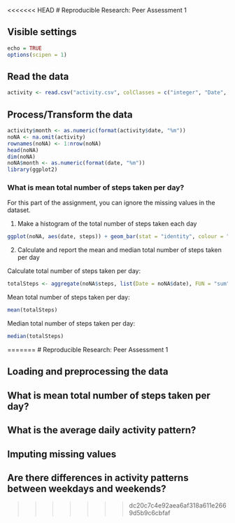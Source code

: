 <<<<<<< HEAD
# Reproducible Research: Peer Assessment 1 

## Visible settings
```r
echo = TRUE
options(scipen = 1)
``` 

## Read the data
```r
activity <- read.csv("activity.csv", colClasses = c("integer", "Date", "factor"))
``` 

## Process/Transform the data 
```r
activity$month <- as.numeric(format(activity$date, "%m")) 
noNA <- na.omit(activity) 
rownames(noNA) <- 1:nrow(noNA) 
head(noNA) 
dim(noNA) 
noNA$month <- as.numeric(format(date, "%m")) 
library(ggplot2) 
``` 

### What is mean total number of steps taken per day?

For this part of the assignment, you can ignore the missing values in the dataset.

1. Make a histogram of the total number of steps taken each day
```r
ggplot(noNA, aes(date, steps)) + geom_bar(stat = "identity", colour = "purple", fill = "purple", width = 0.7) + facet_grid(. ~ month, scales = "free") + labs(title = "Histogram of Total Number of Steps Taken Each Day", x = "Date", y = "Total number of steps") 
``` 

2. Calculate and report the mean and median total number of steps taken per day

Calculate total number of steps taken per day: 
```r
totalSteps <- aggregate(noNA$steps, list(Date = noNA$date), FUN = "sum")$x 
``` 

Mean total number of steps taken per day: 
```r
mean(totalSteps) 
``` 

Median total number of steps taken per day: 
```r
median(totalSteps) 
``` 

=======
# Reproducible Research: Peer Assessment 1


## Loading and preprocessing the data



## What is mean total number of steps taken per day?



## What is the average daily activity pattern?



## Imputing missing values



## Are there differences in activity patterns between weekdays and weekends?
>>>>>>> dc20c7c4e92aea6af318a611e2669d5b9c6cbfaf

